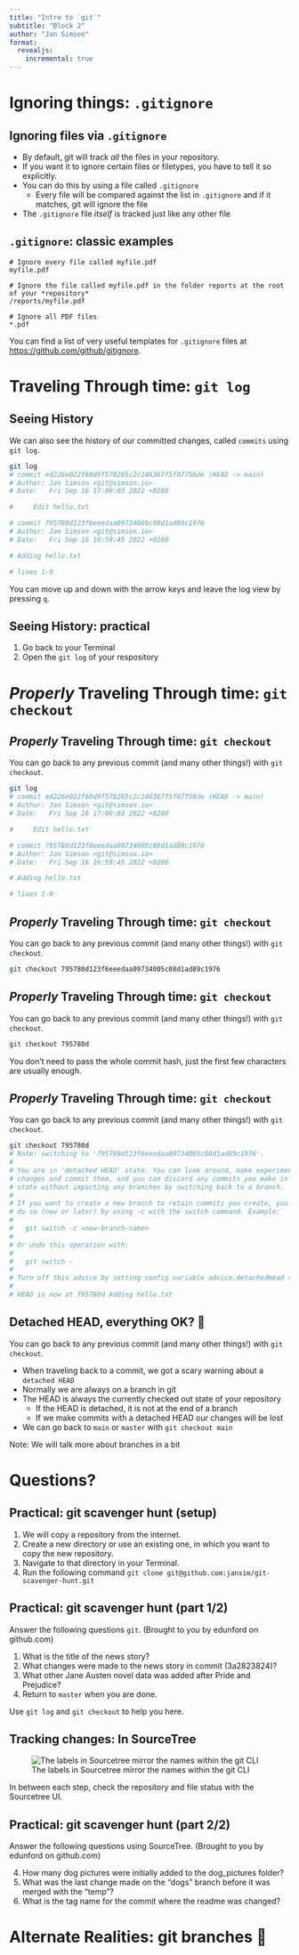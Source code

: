```yaml
---
title: "Intro to `git`"
subtitle: "Block 2"
author: "Jan Simson"
format:
  revealjs:
    incremental: true
---
```


# Ignoring things: `.gitignore`

## Ignoring files via `.gitignore`

- By default, git will track *all* the files in your repository.
- If you want it to ignore certain files or filetypes, you have to tell it so explicitly.
- You can do this by using a file called `.gitignore`
  - Every file will be compared against the list in `.gitignore` and if it matches, git will ignore the file
- The `.gitignore` file *itself* is tracked just like any other file

## `.gitignore`: classic examples

```
# Ignore every file called myfile.pdf
myfile.pdf
```

```
# Ignore the file called myfile.pdf in the folder reports at the root of your *repository*
/reports/myfile.pdf
```

```
# Ignore all PDF files
*.pdf
```

You can find a list of very useful templates for `.gitignore` files at <https://github.com/github/gitignore>.

<!-- TODO: Global vs. Local .gitignore?, pratical  -->

# Traveling Through time: `git log`

## Seeing History

We can also see the history of our committed changes, called `commits` using `git log`.

```bash
git log
# commit ed226e022f60d9f578265c2c246367f5f07756de (HEAD -> main)
# Author: Jan Simson <git@simson.io>
# Date:   Fri Sep 16 17:00:03 2022 +0200

#     Edit hello.txt

# commit 795780d123f6eeedaa09734005c08d1ad89c1976
# Author: Jan Simson <git@simson.io>
# Date:   Fri Sep 16 16:59:45 2022 +0200

# Adding hello.txt

# lines 1-9
```

You can move up and down with the arrow keys and leave the log view by pressing `q`.

## Seeing History: practical

1. Go back to your Terminal
2. Open the `git log` of your respository

# *Properly* Traveling Through time: `git checkout`

## *Properly* Traveling Through time: `git checkout`

You can go back to any previous commit (and many other things!) with `git checkout`.

```bash
git log
# commit ed226e022f60d9f578265c2c246367f5f07756de (HEAD -> main)
# Author: Jan Simson <git@simson.io>
# Date:   Fri Sep 16 17:00:03 2022 +0200

#     Edit hello.txt

# commit 795780d123f6eeedaa09734005c08d1ad89c1976
# Author: Jan Simson <git@simson.io>
# Date:   Fri Sep 16 16:59:45 2022 +0200

# Adding hello.txt

# lines 1-9
```

## *Properly* Traveling Through time: `git checkout`

You can go back to any previous commit (and many other things!) with `git checkout`.

```bash
git checkout 795780d123f6eeedaa09734005c08d1ad89c1976
```

## *Properly* Traveling Through time: `git checkout`

You can go back to any previous commit (and many other things!) with `git checkout`.

```bash
git checkout 795780d
```

You don't need to pass the whole commit hash, just the first few characters are usually enough.

## *Properly* Traveling Through time: `git checkout`

You can go back to any previous commit (and many other things!) with `git checkout`.

```bash
git checkout 795780d
# Note: switching to '795780d123f6eeedaa09734005c08d1ad89c1976'.
#
# You are in 'detached HEAD' state. You can look around, make experimental
# changes and commit them, and you can discard any commits you make in this
# state without impacting any branches by switching back to a branch.
#
# If you want to create a new branch to retain commits you create, you may
# do so (now or later) by using -c with the switch command. Example:
#
#   git switch -c <new-branch-name>
#
# Or undo this operation with:
#
#   git switch -
#
# Turn off this advice by setting config variable advice.detachedHead to false
#
# HEAD is now at 795780d Adding hello.txt
```

## Detached HEAD, everything OK? 🤕

You can go back to any previous commit (and many other things!) with `git checkout`.

- When traveling back to a commit, we got a scary warning about a `detached HEAD`
- Normally we are always on a branch in git
- The HEAD is always the currently checked out state of your repository
  - If the HEAD is detached, it is not at the end of a branch
  - If we make commits with a detached HEAD our changes will be lost
- We can go back to `main` or `master` with `git checkout main`

Note: We will talk more about branches in a bit

# Questions?

## Practical: git scavenger hunt (setup)

1. We will copy a repository from the internet.
2. Create a new directory or use an existing one, in which you want to copy the new repository.
3. Navigate to that directory in your Terminal.
4. Run the following command `git clone git@github.com:jansim/git-scavenger-hunt.git`

## Practical: git scavenger hunt (part 1/2)

Answer the following questions `git`. (Brought to you by edunford on github.com)

1. What is the title of the news story?
2. What changes were made to the news story in commit (3a2823824)?
3. What other Jane Austen novel data was added after Pride and Prejudice?
4. Return to `master` when you are done.

Use `git log` and `git checkout` to help you here.

## Tracking changes: In SourceTree

<!-- TODO: adapt -->
![The labels in Sourcetree mirror the names within the git CLI](images/screenshots/sourcetree-test.png)

In between each step, check the repository and file status with the Sourcetree UI.

## Practical: git scavenger hunt (part 2/2)

Answer the following questions using SourceTree. (Brought to you by edunford on github.com)

4. How many dog pictures were initially added to the dog_pictures folder?
5. What was the last change made on the "dogs" branch before it was merged with the "temp"?
6. What is the tag name for the commit where the readme was changed?


# Alternate Realities: git branches 🌳
